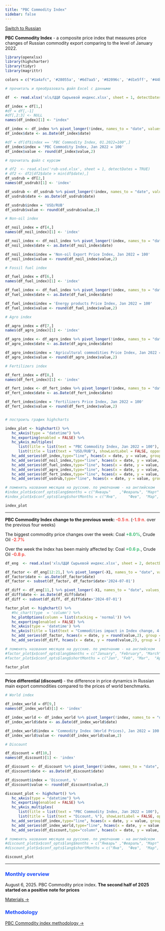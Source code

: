 ```yaml
---
title: "PBC Commodity Index"
sidebar: false
---
```


[Switch to Russian](pbc-index.qmd)

**PBC Commodity Index** - а composite price index that measures price changes of Russian commodity export comparing to the level of January 2022.

```r

library(openxlsx)
library(highcharter)
library(tidyr)
library(magrittr)

colors = c("#1a4afc", '#28055a', '#6d7aa5', '#82096c', '#d1e5ff', '#44bf78', '#f6514c',  "#FF9500", '#c3b0ef', '#d0d0d0', '#ffffff', '#000000' )

# прочитать и преобразовать файл Excel с данными

df  <- read.xlsx('xls/ЦЦИ Сырьевой индекс.xlsx', sheet = 1, detectDates = TRUE)

df_index = df[1,]
#df = df[,-1]
#df[,2:3] <- NULL 
names(df_index)[1] <- "index"

df_index <- df_index %>% pivot_longer(!index, names_to = "date", values_to = 'value')
df_index$date <- as.Date(df_index$date)

#df = df[df$index == 'PBC Commodity Index, 01.2022=100",]
df_index$index = 'PBC Commodity Index, Jan 2022 = 100'
df_index$value <- round(df_index$value,2)

# прочитать файл с курсом

# df2  <- read.xlsx('rub-usd.xlsx', sheet = 1, detectDates = TRUE)
# df2 <- df2[df2$date > min(df$date),]
df_usdrub = df[2,]
names(df_usdrub)[1] <- 'index'

df_usdrub <- df_usdrub %>% pivot_longer(!index, names_to = "date", values_to = 'value')
df_usdrub$date <- as.Date(df_usdrub$date)

df_usdrub$index = 'USD/RUB'
df_usdrub$value <- round(df_usdrub$value,2)

# Non-oil index

df_noil_index = df[4,]
names(df_noil_index)[1] <- 'index'

df_noil_index <- df_noil_index %>% pivot_longer(!index, names_to = "date", values_to = 'value')
df_noil_index$date <- as.Date(df_noil_index$date)

df_noil_index$index = 'Non-oil Export Price Index, Jan 2022 = 100'
df_noil_index$value <- round(df_noil_index$value,2)

# Fossil fuel index

df_fuel_index = df[6,]
names(df_fuel_index)[1] <- 'index'

df_fuel_index <- df_fuel_index %>% pivot_longer(!index, names_to = "date", values_to = 'value')
df_fuel_index$date <- as.Date(df_fuel_index$date)

df_fuel_index$index = 'Energy products Price Index, Jan 2022 = 100'
df_fuel_index$value <- round(df_fuel_index$value,2)

# Agro index

df_agro_index = df[7,]
names(df_agro_index)[1] <- 'index'

df_agro_index <- df_agro_index %>% pivot_longer(!index, names_to = "date", values_to = 'value')
df_agro_index$date <- as.Date(df_agro_index$date)

df_agro_index$index = 'Agricultural commodities Price Index, Jan 2022 = 100'
df_agro_index$value <- round(df_agro_index$value,2)

# Fertilizers index

df_fert_index = df[8,]
names(df_fert_index)[1] <- 'index'

df_fert_index <- df_fert_index %>% pivot_longer(!index, names_to = "date", values_to = 'value')
df_fert_index$date <- as.Date(df_fert_index$date)

df_fert_index$index = 'Fertilizers Price Index, Jan 2022 = 100'
df_fert_index$value <- round(df_fert_index$value,2)


# построить график highcharts 

index_plot <- highchart() %>% 
   hc_xAxis(type = "datetime") %>%
   hc_exporting(enabled = FALSE) %>% 
   hc_yAxis_multiples(
      list(title = list(text = "PBC Commodity Index, Jan 2022 = 100"), showFirstLabel = TRUE, max = 150, showLastLabel=TRUE,opposite = FALSE),
      list(title = list(text = "USD/RUB"), showLastLabel = FALSE, opposite = TRUE, reversed = TRUE)) %>%
   hc_add_series(df_index,type="line", hcaes(x = date, y = value, group=index), color = colors[1]) %>% 
   hc_add_series(df_noil_index,type="line", hcaes(x = date, y = value, group=index), color = colors[2], visible = TRUE) %>%
   hc_add_series(df_fuel_index,type="line", hcaes(x = date, y = value, group=index), color = colors[12], visible = FALSE) %>%
   hc_add_series(df_agro_index,type="line", hcaes(x = date, y = value, group=index), color = colors[3], visible = FALSE) %>%
   hc_add_series(df_fert_index,type="line", hcaes(x = date, y = value, group=index), color = colors[4], visible = FALSE) %>%
   hc_add_series(df_usdrub,type="line", hcaes(x = date, y = value, group=index), color = colors[8],  yAxis=1, visible = FALSE)

# поменять названия месяцев на русские. по умолчанию - на английском
#index_plot$x$conf_opts$lang$months = c("Январь"	,"Февраль",	"Март"	,"Апрель"	,"Май",	"Июнь", "Июль",	"Август",	"Сентябрь",	"Октябрь",	"Ноябрь",	"Декабрь")
#index_plot$x$conf_opts$lang$shortMonths = c("Янв", 	"Фев",	"Мар",	"Апр",	"Май",	"Июн",	"Июл",	"Авг",	"Сен",	"Окт",	"Ноя",	"Дек")

index_plot 

```

------------------------------------------------------------------------

**PBC Commodity Index change to the previous week: [-0.5 п.]{.my-custom-class style="color:#f6514c;"}** ([**-1.9 п.**]{.my-custom-class style="color:#f6514c;"} over the previous four weeks)

The biggest commodity price changes over the week: Coal [**+8.0%**]{.my-custom-class style="color:#44bf78;"}, Crude Oil [**-2.7%**]{.my-custom-class style="color:#f6514c;"}

Over the week the Index has been mainly affected by: Coal [**+0.6 p.**]{.my-custom-class style="color:#44bf78;"}, Crude Oil [**-0.8 p.**]{.my-custom-class style="color:#f6514c;"}

```r
df_eng  <- read.xlsx('xls/ЦЦИ Сырьевой индекс.xlsx', sheet = 2, detectDates = TRUE)

df_factor <- df_eng[12:21,] %>% pivot_longer(-X1, names_to = "date", values_to = 'value')
df_factor$date <- as.Date(df_factor$date)
df_factor <- subset(df_factor, df_factor$date>'2024-07-01')

df_diff <- df_eng[11,] %>% pivot_longer(-X1, names_to = "date", values_to = 'value')
df_diff$date <- as.Date(df_diff$date)
df_diff <- subset(df_diff, df_diff$date>'2024-07-01')

factor_plot <- highchart() %>% 
   #hc_chart(type  = 'column') %>%
   hc_plotOptions(column = list(stacking = 'normal')) %>%
   hc_exporting(enabled = FALSE) %>% 
   hc_xAxis(type = 'datetime') %>%
   hc_yAxis(title = list(text = "Commodities impact in Index change, 4-weeks cumulative, points")) %>%
   hc_add_series(df_factor, hcaes(x = date, y = round(value,2), group = X1), type = 'column', pointWidth = 12, color = colors[1:10]) %>%
   hc_add_series(df_diff, hcaes(x = date, y = round(value,2), group = X1), type = 'line', marker = FALSE, color = colors[12])

# поменять названия месяцев на русские. по умолчанию - на английском
#factor_plot$x$conf_opts$lang$months = c("January", "February", "March", "April", "May", "June", "July", "August", "September", "October", "November", "December")
#factor_plot$x$conf_opts$lang$shortMonths = c("Jan", "Feb",	"Mar",	"Apr",	"May",	"Jun",	"Jul",	"Aug",	"Sep",	"Oct",	"Nov",	"Dec")

factor_plot

```

------------------------------------------------------------------------

**Price differential (discount)** - the difference in price dynamics in Russian main export commodities compared to the prices of world benchmarks.

```r

# World index

df_index_world = df[9,]
names(df_index_world)[1] <- 'index'

df_index_world <- df_index_world %>% pivot_longer(!index, names_to = "date", values_to = 'value')
df_index_world$date <- as.Date(df_index_world$date)

df_index_world$index = 'Commodity Index (World Prices), Jan 2022 = 100'
df_index_world$value <- round(df_index_world$value,2)

# Discount

df_discount = df[10,]
names(df_discount)[1] <- 'index'

df_discount <- df_discount %>% pivot_longer(!index, names_to = "date", values_to = 'value')
df_discount$date <- as.Date(df_discount$date)

df_discount$index = 'Discount, %'
df_discount$value <- round(df_discount$value,2)

discount_plot <- highchart() %>% 
   hc_xAxis(type = "datetime") %>%
   hc_exporting(enabled = FALSE) %>% 
   hc_yAxis_multiples(
      list(title = list(text = "PBC Commodity Index, Jan 2022 = 100"), showFirstLabel = TRUE, max = 150, showLastLabel=TRUE,opposite = FALSE),
      list(title = list(text = "Dicount, %"), showLastLabel = FALSE, opposite = TRUE, max = 50, min = 0)) %>%
   hc_add_series(df_index,type="line", hcaes(x = date, y = value, group=index), color = colors[1]) %>% 
   hc_add_series(df_index_world,type="line", hcaes(x = date, y = value, group=index), color = colors[2], visible = TRUE) %>%
   hc_add_series(df_discount,type="column", hcaes(x = date, y = value, group=index), color = colors[3],  yAxis=1, visible = TRUE)

# поменять названия месяцев на русские. по умолчанию - на английском
#discount_plot$x$conf_opts$lang$months = c("Январь"	,"Февраль",	"Март"	,"Апрель"	,"Май",	"Июнь", "Июль",	"Август",	"Сентябрь",	"Октябрь",	"Ноябрь",	"Декабрь")
#discount_plot$x$conf_opts$lang$shortMonths = c("Янв", 	"Фев",	"Мар",	"Апр",	"Май",	"Июн",	"Июл",	"Авг",	"Сен",	"Окт",	"Ноя",	"Дек")

discount_plot


```

------------------------------------------------------------------------

### [Monthly overview]{.my-custom-class style="color:#1a4afc;"}

August 6, 2025. PBC Commodity price index. **The second half of 2025 started on a positive note for prices**

[Materials -\>](reports/2025-07%20PBC%20Commodity%20Index_eng_new.pdf)

### [Methodology]{.my-custom-class style="color:#1a4afc;"}

[PBC Commodity index methodology -\>](pdf/PBC_Commodity_Index_Methodology.pdf)
